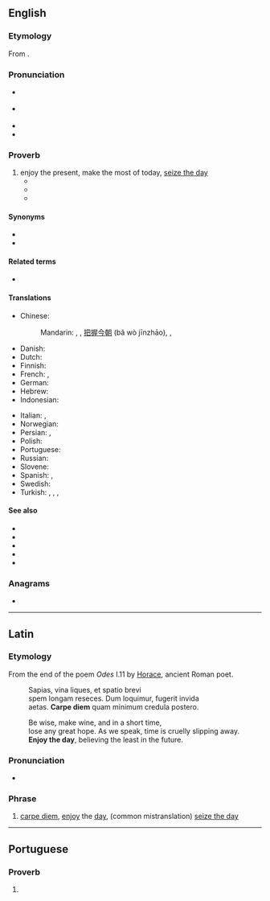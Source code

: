 ==English==
{{was wotd|2013|January|9}}
{{wikipedia}}

===Etymology===
From {{bor|en|la|carpe diem||enjoy the day, literally, pluck (or harvest) the day}}.

===Pronunciation===
* {{a|UK}} {{IPA|en|/ˌkɑː.peɪ ˈdiː.əm/}}
* {{a|US}} {{IPA|en|/ˌkɑɹ.peɪ ˈdi.əm/}}
* {{audio|en|En-us-carpe diem.ogg|Audio (US)}}
* {{audio|en|en-au-carpe diem.ogg|Audio (AU)}}

===Proverb===
{{head|en|proverb|head=carpe diem}}

# enjoy the present, make the most of today, {{qualifier|common mistranslation}} [[seize the day]]
#* {{quote-book|en|year=1905
|title=Heretics
|first=G. K.
|last=Chesterton
|authorlink=G. K. Chesterton
|location=New York
|publisher=John Lane
|ol=24174141M
|url=http://www.gutenberg.org/ebooks/470
|passage=It is the '''carpe diem''' religion; but the '''carpe diem''' religion is not the religion of happy people, but of very unhappy people.
}}
#* {{quote-book|en|date=2007-07-30
|title=The Suicide of Reason: Radical Islam's Threat to the West
|first=Lee
|last=Harris
|authorlink=Lee Harris (essayist)
|chapter=Can '''Carpe Diem''' Societies Survive?
|location=New York
|publisher=Basic Books
|isbn=9780465002030
|lccn=2007007954
|ol=9697473M
|page=241
|pageurl=http://books.google.com/books?id=3L5gc953HZUC&pg=PA241&dq=%22carpe+diem%22
|passage=Indeed, in an extreme '''carpe diem''' society, children are raised without being given any sense that they have a transgenerational duty to the as yet unborn— the duty to leave them a better world.
}}
#* {{quote-av|en|date=2011-01-29
|title={{w|Phineas and Ferb}}
|episode=Rollercoaster: The Musical!
|season=2
|number=38
|at=“'''Carpe Diem'''” (song)
|passage=Just grab those opportunities when you see 'em / Cause every day's a brand new day, you gotta '''carpe diem'''
}}

====Synonyms====
* {{l|en|gather rosebuds}}
* {{l|en|take the cash and let the credit go}}

====Related terms====
* {{l|en|carpe diem cras}}

====Translations====
{{trans-top|seize the day}}
* Chinese:
*: Mandarin: {{t+|cmn|及時行樂|sc=Hani}}, {{t+|cmn|及时行乐|tr=jíshíxínglè|sc=Hani}}, [[把握]][[今朝]] (bǎ wò jīnzhāo), {{qualifier|literary}} {{t|cmn|花開堪折直須折|sc=Hani}}, {{t|cmn|花开堪折直须折|tr=huā kāi kān zhé zhí xū zhé|sc=Hani}}
* Danish: {{t|da|fang dagen}}
* Dutch: {{t|nl|pluk de dag}}
* Finnish: {{t|fi|tartu hetkeen}}
* French: {{t|fr|cueille le jour}}, {{t+|fr|carpe diem}}
* German: {{t|de|Nutze den Tag}}
* Hebrew: {{t|he|קרפה דיים}}
* Indonesian: {{t|id|raih hari ini}}
{{trans-mid}}
* Italian: {{t|it|cogli l'attimo}}, {{t|it|vivere alla giornata}}
* Norwegian: {{t|no|grip dagen}}
* Persian: {{t|fa|دم‌غنیمت‌شمری }}, {{t|fa|خوش‌باشی}}
* Polish: {{t|pl|chwytaj dzień}}
* Portuguese: {{t|pt|carpe diem}}
* Russian: {{t|ru|лови́ моме́нт}}
* Slovene: {{t|sl|užij dan}}
* Spanish: {{t|es|[[disfruta]] [[el]] [[momento]]}}, {{t|es|carpe diem}}
* Swedish: {{t+|sv|fånga dagen}}
* Turkish: {{t|tr|günü yakala}}, {{t|tr|anı yaşa}}, {{t|tr|günü yaşa}}, {{t|tr|gündegün}}
{{trans-bottom}}

====See also====
* {{l|en|opportunity seldom knocks twice}}
* {{l|en|take the bull by the horns}}
* {{l|en|the world is one's oyster}}
* {{l|en|YOLO}}
* {{comcatlite|Carpe diem}}

===Anagrams===
* {{anagrams|en|a=acdeeimpr|impearced}}

----

==Latin==

===Etymology===
From the end of the poem ''Odes'' I.11 by [[Horace]], ancient Roman poet.

:Sapias, vina liques, et spatio brevi<br>
:spem longam reseces. Dum loquimur, fugerit invida<br>
:aetas. '''Carpe diem''' quam minimum credula postero.

:Be wise, make wine, and in a short time,<br>
:lose any great hope. As we speak, time is cruelly slipping away.<br>
:'''Enjoy the day''', believing the least in the future.

===Pronunciation===
* {{la-IPA|eccl=yes}}

===Phrase===
{{head|la|phrase}}

# [[#English|carpe diem]], [[enjoy]] the [[day]], (common mistranslation) [[seize the day]]

----

==Portuguese==

===Proverb===
{{head|pt|proverb}}

# {{l|en|seize the day}} {{gloss|enjoy the present}}